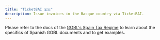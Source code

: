 ```yaml
---
title: "TicketBAI 🇪🇸"
description: Issue invoices in the Basque country via TicketBAI.
---
```


Please refer to the docs of the [GOBL's Spain Tax Regime](https://github.com/invopop/gobl/blob/main/regimes/es/README.md) to learn about the specifics of Spanish GOBL documents and to get examples.
